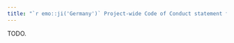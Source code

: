 ```yaml
---
title: "`r emo::ji('Germany')` Project-wide Code of Conduct statement for Bioconductor (German, Germany)"
---
```


TODO.
